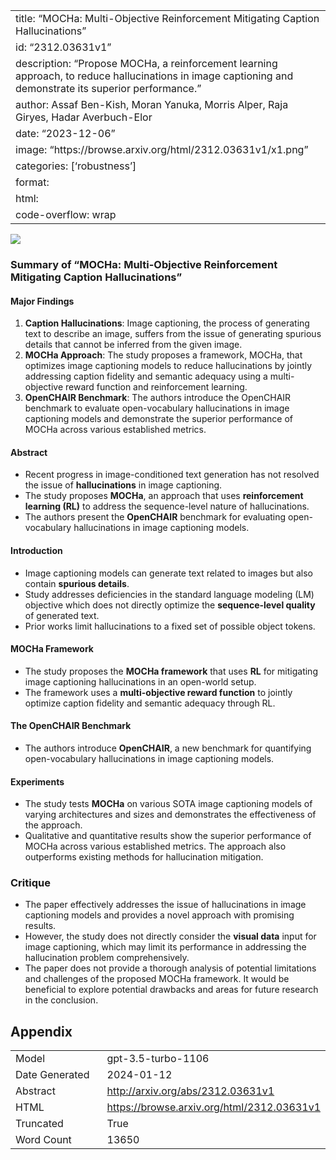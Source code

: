 
---
title: "MOCHa: Multi-Objective Reinforcement Mitigating Caption Hallucinations"
id: "2312.03631v1"
description: "Propose MOCHa, a reinforcement learning approach, to reduce hallucinations in image captioning and demonstrate its superior performance."
author: Assaf Ben-Kish, Moran Yanuka, Morris Alper, Raja Giryes, Hadar Averbuch-Elor
date: "2023-12-06"
image: "https://browse.arxiv.org/html/2312.03631v1/x1.png"
categories: ['robustness']
format:
  html:
    code-overflow: wrap
---

![](https://browse.arxiv.org/html/2312.03631v1/x1.png)

### Summary of "MOCHa: Multi-Objective Reinforcement Mitigating Caption Hallucinations"

#### Major Findings 
1. **Caption Hallucinations**: Image captioning, the process of generating text to describe an image, suffers from the issue of generating spurious details that cannot be inferred from the given image.
2. **MOCHa Approach**: The study proposes a framework, MOCHa, that optimizes image captioning models to reduce hallucinations by jointly addressing caption fidelity and semantic adequacy using a multi-objective reward function and reinforcement learning.
3. **OpenCHAIR Benchmark**: The authors introduce the OpenCHAIR benchmark to evaluate open-vocabulary hallucinations in image captioning models and demonstrate the superior performance of MOCHa across various established metrics.

#### Abstract
- Recent progress in image-conditioned text generation has not resolved the issue of **hallucinations** in image captioning.
- The study proposes **MOCHa**, an approach that uses **reinforcement learning (RL)** to address the sequence-level nature of hallucinations.
- The authors present the **OpenCHAIR** benchmark for evaluating open-vocabulary hallucinations in image captioning models.

#### Introduction
- Image captioning models can generate text related to images but also contain **spurious details**.
- Study addresses deficiencies in the standard language modeling (LM) objective which does not directly optimize the **sequence-level quality** of generated text.
- Prior works limit hallucinations to a fixed set of possible object tokens.

#### MOCHa Framework
- The study proposes the **MOCHa framework** that uses **RL** for mitigating image captioning hallucinations in an open-world setup.
- The framework uses a **multi-objective reward function** to jointly optimize caption fidelity and semantic adequacy through RL.

#### The OpenCHAIR Benchmark
- The authors introduce **OpenCHAIR**, a new benchmark for quantifying open-vocabulary hallucinations in image captioning models.

#### Experiments
- The study tests **MOCHa** on various SOTA image captioning models of varying architectures and sizes and demonstrates the effectiveness of the approach.
- Qualitative and quantitative results show the superior performance of MOCHa across various established metrics. The approach also outperforms existing methods for hallucination mitigation.

### Critique
- The paper effectively addresses the issue of hallucinations in image captioning models and provides a novel approach with promising results.
- However, the study does not directly consider the **visual data** input for image captioning, which may limit its performance in addressing the hallucination problem comprehensively.
- The paper does not provide a thorough analysis of potential limitations and challenges of the proposed MOCHa framework. It would be beneficial to explore potential drawbacks and areas for future research in the conclusion.

## Appendix

|          |          |
|----------|----------|
| Model     | gpt-3.5-turbo-1106       |
| Date Generated     | 2024-01-12       |
| Abstract | [http://arxiv.org/abs/2312.03631v1](http://arxiv.org/abs/2312.03631v1)        |
| HTML     | [https://browse.arxiv.org/html/2312.03631v1](https://browse.arxiv.org/html/2312.03631v1)       |
| Truncated       | True       |
| Word Count       | 13650       |